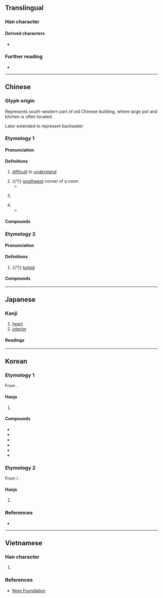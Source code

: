{{also|奥}}
{{character info}}
==Translingual==
{{ja-forms|[[奥]]|[[奥]]|奧}}

===Han character===
{{Han char|rn=37|rad=大|as=10|sn=13|four=27430|canj=HBK|ids=⿱⿵⿱丿冂釆大}}

====Derived characters====
* {{l|mul|[[𠆇]], [[𨞓]], [[𡒃]], [[𡪿]], [[嶴]], [[擙]], [[㜩]], [[㠗]], [[䐿]], [[𣋉]], [[𣤡]], [[燠]], [[𪴃]], [[𪼣]], [[𤺾]], [[䉛]], [[䜒]], [[𣡉]], [[䴈]], [[𩼈]], [[噢]], [[墺]], [[澳]], [[懊]]}}

===Further reading===
* {{Han ref|kx=0253.190|dkj=05985|dj=0515.140|hdz=10547.031|uh=5967|ud=22887|bh=B6F8|bd=46840}}

----

==Chinese==
{{zh-forms|s=奥}}

===Glyph origin===
{{Han etym}}
Represents south-western part of old Chinese building, where large pot and kitchen is often located.

Later extended to represent backwater

===Etymology 1===

====Pronunciation====
{{zh-pron
|m=ào
|m-s=
|c=ou3
|c-t=
|g=
|h=pfs=o;gd=au4
|j=
|mb=āu/ngāu
|md=ó̤
|mn=ò/tw,xm:àu
|mn_note=ò - literary; àu - vernacular
|mn-t=o3
|w=2au
|x=
|mc=y
|oc=1,1
|cat=a,n,pn
}}

====Definitions====
{{head|zh|Han character}}

# [[difficult]] to [[understand]]
#: {{zh-x|深奧|abstruse; profound; recondite}}
# {{†}} [[southwest]] corner of a room
#* {{zh-x|奧 窔 之 間，簟 席 之 上，斂 然 聖 王 之 文 章 具 焉，佛 然 平 世 之 俗 起 焉。|...then by merely facing toward the south wall of his room and sitting upon his mat, the full array of forms and outward signs of the sage king would gather about him, and because of him the customs of a tranquil age would develop abundantly. (translation by John Knoblock)|ref=Xunzi}}
# {{zh-short|奧林匹克|[[Olympics]]}}
#: {{zh-x|^奧運會|the Olympic Games}}
# {{zh-short|奧地利|[[Austria]]}}
#* {{zh-x|中 ^奧 合作 符合 兩 國 和 兩 國 人民 共同 利益。|The Sino-'''Austrian''' cooperation is in the interest of the both countries and their people.|ref='''2018''', ''Joint Statement on the Establishment of Friendly Strategic Partnership between the People's Republic of China and the Republic of Austria''}}

====Compounds====
{{zh-der|fold=1|奧衍|奧林匹克|奧旨|一窺堂奧|奧古斯都|古奧|奧窔|冥奧|奧得河|奧遠|愛奧尼亞|媚奧|奧勒岡州|奧匈帝國|奧會模式|弘奧|奧賽羅|希力奧斯|奧登塞|壼奧|典奧|奧龍|奧陶紀|奧運會|奧運|奧賾|奧草|奧義|奧爾良|奧林比亞|奧斯陸|奧援|奧妙|奧博|奧克蘭|奇奧|奧祕|奧主|奧區|奧德賽|堂奧|奧略|國際奧會|博奧|奧會|奧地利|潭奧|深奧|普奧同盟|探奧索隱|深入堂奧|穾奧|戴奧辛|玄奧|淇奧|新奧爾良|樞奧|研精覃奧|普奧戰爭|貝奧武夫|閫奧|精奧|奧維爾|奧依亞依拉克|奧依托格拉克|奧特貝希|奧跡}}

===Etymology 2===

====Pronunciation====
{{zh-pron
|m=yù
|c=juk1
|dial=n
|oc=2,n
|cat=a
}}

====Definitions====
{{head|zh|Han character}}

# {{†}} [[turbid]]

====Compounds====
{{zh-der|fold=1|奧渫}}

----

==Japanese==
{{ja-kanji forms|奥|奧}}

===Kanji===
{{ja-kanji|grade=|rs=大10|shin=奥}}

# [[heart]]
# [[interior]]

====Readings====
{{ja-readings
|goon=おう,おく
|kanon=おう,いく
|kun=おく-,くま-
}}

----

==Korean==

===Etymology 1===
From {{der|ko|ltc|-}} {{ltc-l|奧|id=1}}.

====Hanja====
{{ko-hanja|깊다|깊을|오}}

# {{hanja form of|오|[[deep]]}}

====Compounds====
{{top2}}
* {{ko-l|심오|being [[profound]]; [[abstruse]]|深奧}}
* {{ko-l|오지|[[remote]] [[area]]|奧地}}
* {{ko-l|오묘|[[profundity]]; [[profoundness]]|奧妙}}
* {{ko-l|비오|[[secrecy]]|祕奧}}
* {{ko-l|오밀조밀|being [[elaborate]]|奧密稠密}}
* {{ko-l|산간오지|interiors of a mountain|山間奧地}}
{{bottom}}

===Etymology 2===
From {{der|ko|ltc|-}} {{zh-l|*奧}} / {{ltc-l|燠|id=3}}.

====Hanja====
{{ko-hanja|따뜻하다|따뜻할|옥}}

# {{lb|ko|literary Chinese}} {{alt form|ko|燠||{{hanja form of|옥|[[warmth]]}}}}

===References===
* {{R:hanjadoc|2120}}

----

==Vietnamese==

===Han character===
{{vi-readings|hanviet=áo|nom=áo|rs=大10}}

# {{rfdef|vi|sort=大10}}

===References===
* [http://nomfoundation.org/common/nom_details.php?codepoint=5967 Nom Foundation]